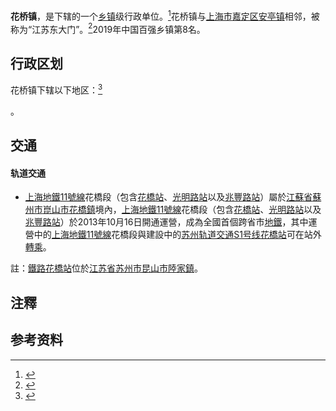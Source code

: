 {{中国乡级行政区
|景观照片文件名 = 花桥国际博览中心071757.jpg
|景观照片描述 = [[花桥国际博览中心|花桥国际博览中心]]
|汉语拼音 = 
|其他语言 = 
|其他语言名称 = 
|旧称 = 
|地名出处 = 
|位置图文件名 = 
|位置图描述 = 
|自定义图片= 
|建置时间 = 
|政府驻地 = 
|毗邻 = 
|总面积 = 
|总人口 = 
|总人口年份 = 
|户籍人口 = 
|户籍人口年份 = 
|常住人口 = 
|常住人口年份 = 
|人口密度 = 
|GDP = 
|GDP年份 = 
|邮政编码 = 
|电话区号 = 512
|官方网站 = 
|网站名称 = 
|32/05/83/104/000}}

'''花桥镇'''，是{{PRC admin/fullname|32/05/83/104/000|3}}下辖的一个[[乡镇|乡镇]]级行政单位。<ref>{{PRC admin/ref sgc|{{PRC admin/parent|32/05/83/104/000}}}}</ref>花桥镇与[[上海市|上海市]][[嘉定区|嘉定区]][[安亭镇|安亭镇]]相邻，被称为“江苏东大门”。<ref>{{cite news|title=江苏东大门再升级 花桥商务城又长高|url=http://newspaper.jfdaily.com/xwcb/html/2013-06/21/content_1045034.htm|accessdate=2013-08-17|newspaper=新闻晨报|date=2013-06-21}}{{Dead link|date=2019年11月 |bot=InternetArchiveBot |fix-attempted=yes }}</ref>2019年中国百强乡镇第8名。

== 行政区划 ==

花桥镇下辖以下地区：<ref>{{PRC admin/ref sgc|32/05/83/104/000}}</ref>

{{PRC admin/children|32/05/83/104/000}}。

== 交通 ==
==== 轨道交通 ====
{{main|上海地鐵}}
*[[上海地鐵|上海地鐵]][[上海軌道交通11號線|11號線]]花橋段（包含[[花橋站_(地鐵)|花橋站]]、[[光明路站|光明路站]]以及[[兆豐路站|兆豐路站]]）屬於[[江苏省|江蘇省]][[苏州市|蘇州市]][[崑山市|崑山市]][[花桥镇_(昆山市)|花橋鎮]]境內，[[上海軌道交通11號線|上海地鐵11號線]]花橋段（包含[[花橋站_(地鐵)|花橋站]]、[[光明路站|光明路站]]以及[[兆豐路站|兆豐路站]]）於2013年10月16日開通運營，成為全國首個跨省市[[地鐵|地鐵]]{{efn|1=注：
*[[上海軌道交通11號線|上海地鐵11號線]]花橋段（[[花橋站_(地鐵)|花橋站]]、[[光明路站|光明路站]]以及[[兆豐路站|兆豐路站]]）屬於[[江苏省|江蘇省]][[苏州市|蘇州市]][[崑山市|崑山市]][[花桥镇_(昆山市)|花橋鎮]]境內，花橋段（[[花橋站_(地鐵)|花橋站]]、[[光明路站|光明路站]]以及[[兆豐路站|兆豐路站]]）在2013年10月16日開通運營，成為全國首個跨省市[[地铁列表|地鐵]]。}}，其中運營中的[[上海地鐵|上海地鐵]][[上海軌道交通11號線|11號線]]花橋段與建設中的[[苏州轨道交通|苏州轨道交通]][[苏州轨道交通S1线|S1号线]]{{efn|1=注:         
*[[苏州轨道交通|苏州轨道交通]][[苏州轨道交通S1线|S1号线]]乃在建设中。}}[[花橋站_(地鐵)|花橋站]]可在站外[[付費區外轉乘站|轉乘]]。
註：[[沪宁城际铁路|鐵路]][[花桥站_(沪宁城际铁路)|花橋站]]位於[[江苏省|江苏省]][[苏州市|苏州市]][[昆山市|昆山市]][[陆家镇|陸家鎮]]。

==注釋==
{{notelist}}

== 参考资料 ==
{{commonscat|Huaqiao}}
{{reflist}}

{{PRC admin/navcat|32/05/83/104/000}}